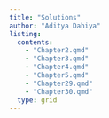 ```yaml
---
title: "Solutions"
author: "Aditya Dahiya"
listing:
  contents:
    - "Chapter2.qmd"
    - "Chapter3.qmd"
    - "Chapter4.qmd"
    - "Chapter5.qmd"
    - "Chapter29.qmd"
    - "Chapter30.qmd"
  type: grid
---
```

